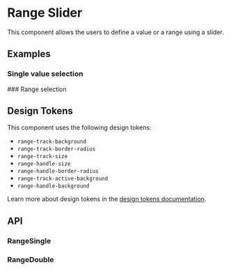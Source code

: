 
<Meta title="Docs/Components/Form/Range" />

# Range Slider
This component allows the users to define a value or a range using a slider.

## Examples
### Single value selection
<Canvas sourceState="shown" of={RangeStories.Single}/>
### Range selection
<Canvas sourceState="shown" of={RangeStories.Double} />

## Design Tokens
This component uses the following design tokens:

- `range-track-background`
- `range-track-border-radius`
- `range-track-size`
- `range-handle-size`
- `range-handle-border-radius`
- `range-track-active-background`
- `range-handle-background`

Learn more about design tokens in the [design tokens documentation](?path=/story/docs-design-tokens-getting-started--page).

## API
### RangeSingle

[//]: # (<ArgsTable of={RangeSingle} />)

### RangeDouble

[//]: # (<ArgsTable of={RangeSingle} />)
